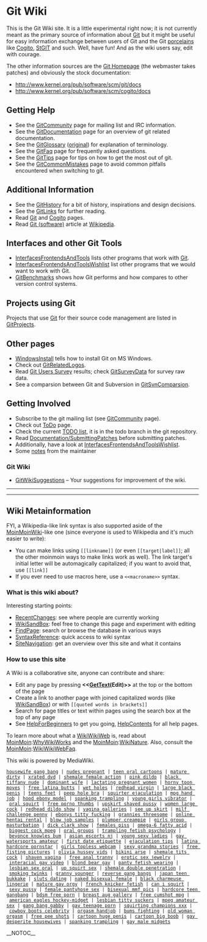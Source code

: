 <!-- ## Please edit system and help pages ONLY in the moinmaster wiki! For more
 -->
<!-- ## information, please see [[MoinMaster]]:[[MoinPagesEditorGroup]].
 -->
<!-- ##master-page:[[FrontPage]]
 -->
<!-- #format wiki
 -->
<!-- #language en
 -->
<!-- #pragma section-numbers off
 -->
= Git Wiki =

This is the Git Wiki site. It is a little experimental right now; it is not
currently meant as the primary source of information about [[Git]] but it might
be useful for easy information exchange between users of Git and the Git
[[Porcelain|porcelains]] like [[Cogito]], [http://wiki.procode.org/cgi-bin/wiki.cgi/StGIT StGIT]
and such.  Well, have fun! And as the wiki users say, edit with courage.

The other information sources are the [http://git.or.cz/ Git Homepage] (the
webmaster takes patches) and obviously the stock documentation:
* http://www.kernel.org/pub/software/scm/git/docs
* http://www.kernel.org/pub/software/scm/cogito/docs

== Getting Help ==
* See the [[GitCommunity]] page for mailing list and IRC information.
* See the [[GitDocumentation]] page for an overview of git related documentation.
* See the [[GitGlossary]] ([http://www.kernel.org/pub/software/scm/git/docs/glossary.html original]) for explanation of terminology.
* See the [[GitFaq]] page for frequently asked questions.
* See the [[GitTips]] page for tips on how to get the most out of git.
* See the [[GitCommonMistakes]] page to avoid common pitfalls encountered when switching to git.

== Additional Information ==
* See the [[GitHistory]] for a bit of history, inspirations and design decisions.
* See the [[GitLinks]] for further reading.
* Read [[Git]] and [[Cogito]] pages.
* Read [[WikiPedia:Git_(software)|Git (software)]] article at [http://en.wikipedia.org Wikipedia].

== Interfaces and other Git Tools ==
* [[InterfacesFrontendsAndTools]] lists other programs that work with [[Git]].
* [[InterfacesFrontendsAndToolsWishlist]] list other programs that we would want to work with Git.
* [[GitBenchmarks]] shows how Git performs and how compares to other version control systems.

== Projects using Git ==
Projects that use [[Git]] for their source code management are listed in [[GitProjects]].

== Other pages ==
* [[WindowsInstall]] tells how to install Git on MS Windows.
* Check out [[GitRelatedLogos]].
* Read [[GitSurvey|Git Users Survey]] results; check [[GitSurveyData]] for survey raw data.
* See a comparsion between Git and Subversion in [[GitSvnComparsion]].

== Getting Involved ==
* Subscribe to the git mailing list (see [[GitCommunity]] page).
* Check out [[ToDo]] page.
* Check the current [http://kernel.org/git/?p=git/git.git;a=blob;hb=todo;f=TODO TODO list], it is in the todo branch in the git repository.
* Read [http://kernel.org/git/?p=git/git.git;a=blob;f=Documentation/SubmittingPatches Documentation/[[SubmittingPatches]]] before submitting patches.
* Additionally, have a look at [[InterfacesFrontendsAndToolsWishlist]].
* Some [[notes]] from the maintainer

=== Git Wiki ===
* [[GitWikiSuggestions]] – Your suggestions for improvement of the wiki.

----
----

== Wiki Metainformation ==

FYI, a Wikipedia-like link syntax is also supported aside of the [[MoinMoinWiki]]-like one
(since everyone is used to Wikipedia and it's much easier to write):

* You can make links using <code><nowiki>[[linkname]]</nowiki></code> (or even <code><nowiki>[[target|label]]</nowiki></code>; all the other moinmoin ways to make links work as well). The link target's initial letter will be automagically capitalized; if you want to avoid that, use <code><nowiki>[[link]]</nowiki></code>
* If you ever need to use macros here, use a <code><nowiki> <<macroname>> </nowiki></code> syntax.

=== What is this wiki about? ===

Interesting starting points:
* [[RecentChanges]]: see where people are currently working
* [[WikiSandBox]]: feel free to change this page and experiment with editing
* [[Special:Search|FindPage]]: search or browse the database in various ways
* [http://meta.wikimedia.org/wiki/Help:Editing SyntaxReference]: quick access to wiki syntax
* [[Special:Specialpages|SiteNavigation]]: get an overview over this site and what it contains

=== How to use this site ===

A Wiki is a collaborative site, anyone can contribute and share:
* Edit any page by pressing <b><<[[GetText]](Edit)>></b> at the top or the bottom of the page
* Create a link to another page with joined capitalized words (like [[WikiSandBox]]) or with <code><nowiki>[[quoted words in brackets]]</nowiki></code>
* Search for page titles or text within pages using the search box at the top of any page
* See [[HelpForBeginners]] to get you going, [[HelpContents]] for all help pages.

To learn more about what a [[WikiWikiWeb]] is, read about [[MoinMoin]]:[[WhyWikiWorks]] and the [[MoinMoin]]:[[WikiNature]]. Also, consult the [[MoinMoin]]:[[WikiWikiWebFaq]].

This wiki is powered by MediaWiki.
 [http://homepage.mac.com/vice3/56.html housewife gang bang] | [http://homepage.mac.com/vice3/74.html nudes pregnant] | [http://homepage.mac.com/apollo26/27.html teen oral cartoons] | [http://homepage.mac.com/feminised1/45.html mature dirty] | [http://homepage.mac.com/plashes/44.html xrated dvd] | [http://homepage.mac.com/bactria1/8.html shemale female action] | [http://homepage.mac.com/breakup/61.html pink dildo] | [http://homepage.mac.com/rumour1/23.html black tiffany nude] | [http://homepage.mac.com/vice3/29.html dominant wife] | [http://homepage.mac.com/inundation1/11.html lactating pregnant women] | [http://homepage.mac.com/salvage3/8.html horny toon moves] | [http://homepage.mac.com/cocteau2/35.html free latina butts] | [http://homepage.mac.com/covets/56.html wet holes] | [http://homepage.mac.com/funs/75.html redhead virgin] | [http://homepage.mac.com/outline3/29.html large black penis] | [http://homepage.mac.com/supermoms/86.html teens feet] | [http://homepage.mac.com/bankcard/72.html peep hole bra] | [http://homepage.mac.com/cums/5.html squirter ejaculation] | [http://homepage.mac.com/slangs1/8.html mpg hand job] | [http://homepage.mac.com/sensation2/45.html hood ebony model] | [http://homepage.mac.com/flays/74.html spanking trampling] | [http://homepage.mac.com/bankcard/49.html young girls vibrator] | [http://homepage.mac.com/rejoinder/71.html oral squirt] | [http://homepage.mac.com/phenols/97.html free porno thumbs] | [http://homepage.mac.com/proposes/17.html upskirt shaved pussy] | [http://homepage.mac.com/ontogenic/63.html women large cock] | [http://homepage.mac.com/bactria1/47.html redhead dildo show] | [http://homepage.mac.com/cobol1/83.html vagina galleries] | [http://homepage.mac.com/sensation2/27.html see up skirt] | [http://homepage.mac.com/pursuing/26.html milf challenge penny] | [http://homepage.mac.com/safeguard5/70.html ebonys titty fucking] | [http://homepage.mac.com/kettledrum/54.html grannies threesome] | [http://homepage.mac.com/pursuing/52.html online hentai rental] | [http://homepage.mac.com/twofaced/7.html blow job samples] | [http://homepage.mac.com/carbonous/46.html plumper creampie] | [http://homepage.mac.com/feminised1/53.html girls group masturbation] | [http://homepage.mac.com/stanch/17.html dick clark show] | [http://homepage.mac.com/benignest/48.html females piss] | [http://homepage.mac.com/diyarbakir/45.html omega-6 fatty acid] | [http://homepage.mac.com/plashes/75.html biggest cock mpeg] | [http://homepage.mac.com/safeguard5/80.html oral groups] | [http://homepage.mac.com/outline3/57.html trampling fetish psychology] | [http://homepage.mac.com/covets/60.html beyonce knowles bum] | [http://homepage.mac.com/frontwards1/16.html asian escorts nj] | [http://homepage.mac.com/flays/68.html young sexy ladies] | [http://homepage.mac.com/omitting/17.html gay watersports amateur] | [http://homepage.mac.com/coherences/35.html first date etiquette] | [http://homepage.mac.com/seduce1/55.html ejaculation tips] | [http://homepage.mac.com/cocteau2/15.html latina hardcore pornstar] | [http://homepage.mac.com/hakes1/21.html girls topless webcam] | [http://homepage.mac.com/flays/35.html sexy grandma stories] | [http://homepage.mac.com/bowlers/82.html free fisting pictures] | [http://homepage.mac.com/kettledrum/74.html olivia hussey vids] | [http://homepage.mac.com/funs/91.html bikini arse] | [http://homepage.mac.com/musashi888/3.html shemale tits cock] | [http://homepage.mac.com/pursuing/59.html shaven vagina] | [http://homepage.mac.com/sensation2/41.html free anal tranny] | [http://homepage.mac.com/apollo26/13.html erotic sex jewelry] | [http://homepage.mac.com/archers2/11.html interacial gay video] | [http://homepage.mac.com/breakup/77.html blond bear gay] | [http://homepage.mac.com/phenols/44.html panty fetish wearing] | [http://homepage.mac.com/safeguard5/21.html lesbian sex oral] | [http://homepage.mac.com/funs/22.html up squirt sex] | [http://homepage.mac.com/breakup/4.html shemale double penetration] | [http://homepage.mac.com/funs/52.html smoking twinks] | [http://homepage.mac.com/carbonous/3.html granny younger] | [http://homepage.mac.com/trollop/9.html reverse gang bangs] | [http://homepage.mac.com/refinished/32.html japan teen bukkake] | [http://homepage.mac.com/abrogating/10.html sluts dating] | [http://homepage.mac.com/pursuing/71.html naked bisexual female] | [http://homepage.mac.com/feminised1/2.html black charmeuse lingerie] | [http://homepage.mac.com/abrogating/40.html mature gay orgy] | [http://homepage.mac.com/kettledrum/52.html french knicker fetish] | [http://homepage.mac.com/googol1/37.html can i squirt] | [http://homepage.mac.com/underbids/23.html sexy pussy] | [http://homepage.mac.com/refinished/19.html female pantyhose sex] | [http://homepage.mac.com/cobol1/54.html bisexual mmf pics] | [http://homepage.mac.com/hakes1/90.html hardcore teen gangbang] | [http://homepage.mac.com/urethritis/78.html bdsm free porn] | [http://homepage.mac.com/archers2/44.html breast aug gallery] | [http://homepage.mac.com/unsnaps/25.html free cumshot mpg] | [http://homepage.mac.com/twofaced/11.html american eagles hockey-midget] | [http://homepage.mac.com/queering/47.html lesbian titty suckers] | [http://homepage.mac.com/wisp1/4.html mpeg amateur sex] | [http://homepage.mac.com/googol1/68.html gang bang gabby] | [http://homepage.mac.com/gumshoeing/27.html gay teenage porn] | [http://homepage.mac.com/outline3/32.html squirting champions xxx] | [http://homepage.mac.com/salvage3/2.html cowboy boots celebrity] | [http://homepage.mac.com/refinished/2.html orgasm handjob] | [http://homepage.mac.com/coherences/82.html bums fighting] | [http://homepage.mac.com/guts1/32.html old woman orgasm] | [http://homepage.mac.com/tragically/55.html free pee shots] | [http://homepage.mac.com/flatus2/24.html cartoon huge penis] | [http://homepage.mac.com/outline3/25.html cartoon big boob] | [http://homepage.mac.com/covets/19.html gay desperite housewives] | [http://homepage.mac.com/cocteau2/79.html spanking trampling] | [http://homepage.mac.com/urbanest/ gay male midgets]

__NOTOC__